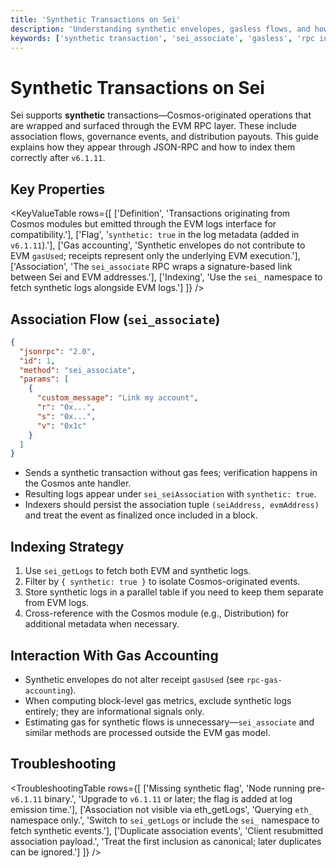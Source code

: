 ```yaml
---
title: 'Synthetic Transactions on Sei'
description: 'Understanding synthetic envelopes, gasless flows, and how to index them.'
keywords: ['synthetic transaction', 'sei_associate', 'gasless', 'rpc indexing']
---
```



# Synthetic Transactions on Sei

Sei supports **synthetic** transactions—Cosmos-originated operations that are wrapped and surfaced through the EVM RPC layer. These include association flows, governance events, and distribution payouts. This guide explains how they appear through JSON-RPC and how to index them correctly after `v6.1.11`.

## Key Properties

<KeyValueTable
  rows={[
    ['Definition', 'Transactions originating from Cosmos modules but emitted through the EVM logs interface for compatibility.'],
    ['Flag', '`synthetic: true` in the log metadata (added in `v6.1.11`).'],
    ['Gas accounting', 'Synthetic envelopes do not contribute to EVM `gasUsed`; receipts represent only the underlying EVM execution.'],
    ['Association', 'The `sei_associate` RPC wraps a signature-based link between Sei and EVM addresses.'],
    ['Indexing', 'Use the `sei_` namespace to fetch synthetic logs alongside EVM logs.']
  ]}
/>

## Association Flow (`sei_associate`)

```json copy
{
  "jsonrpc": "2.0",
  "id": 1,
  "method": "sei_associate",
  "params": [
    {
      "custom_message": "Link my account",
      "r": "0x...",
      "s": "0x...",
      "v": "0x1c"
    }
  ]
}
```

- Sends a synthetic transaction without gas fees; verification happens in the Cosmos ante handler.
- Resulting logs appear under `sei_seiAssociation` with `synthetic: true`.
- Indexers should persist the association tuple `(seiAddress, evmAddress)` and treat the event as finalized once included in a block.

## Indexing Strategy

1. Use `sei_getLogs` to fetch both EVM and synthetic logs.
2. Filter by `{ synthetic: true }` to isolate Cosmos-originated events.
3. Store synthetic logs in a parallel table if you need to keep them separate from EVM logs.
4. Cross-reference with the Cosmos module (e.g., Distribution) for additional metadata when necessary.

## Interaction With Gas Accounting

- Synthetic envelopes do not alter receipt `gasUsed` (see `rpc-gas-accounting`).
- When computing block-level gas metrics, exclude synthetic logs entirely; they are informational signals only.
- Estimating gas for synthetic flows is unnecessary—`sei_associate` and similar methods are processed outside the EVM gas model.

## Troubleshooting

<TroubleshootingTable
  rows={[
    ['Missing synthetic flag', 'Node running pre-`v6.1.11` binary.', 'Upgrade to `v6.1.11` or later; the flag is added at log emission time.'],
    ['Association not visible via eth_getLogs', 'Querying `eth_` namespace only.', 'Switch to `sei_getLogs` or include the `sei_` namespace to fetch synthetic events.'],
    ['Duplicate association events', 'Client resubmitted association payload.', 'Treat the first inclusion as canonical; later duplicates can be ignored.']
  ]}
/>
